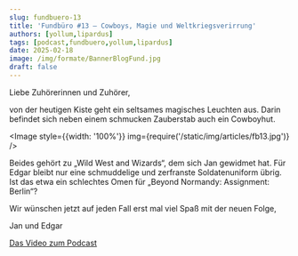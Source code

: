 ```yaml
---
slug: fundbuero-13
title: 'Fundbüro #13 – Cowboys, Magie und Weltkriegsverirrung'
authors: [yollum,lipardus]
tags: [podcast,fundbuero,yollum,lipardus]
date: 2025-02-18
image: /img/formate/BannerBlogFund.jpg
draft: false
---
```



Liebe Zuhörerinnen und Zuhörer,

von der heutigen Kiste geht ein seltsames magisches Leuchten aus. Darin befindet sich neben einem schmucken Zauberstab auch ein Cowboyhut.

<Image style={{width: '100%'}} img={require('/static/img/articles/fb13.jpg')} />

<!--truncate-->

Beides gehört zu „Wild West and Wizards“, dem sich Jan gewidmet hat. Für Edgar bleibt nur eine schmuddelige und zerfranste Soldatenuniform übrig. Ist das etwa ein schlechtes Omen für „Beyond Normandy: Assignment: Berlin“?

Wir wünschen jetzt auf jeden Fall erst mal viel Spaß mit der neuen Folge,

Jan und Edgar

[Das Video zum Podcast](https://youtu.be/4hQH4SKIdtk)

<ReactPlayer
    width="100%"
    height="50px"
    controls
    url='https://m10z.picnotes.de/Fundbuero/Fundbuero_013.mp3'
/>
